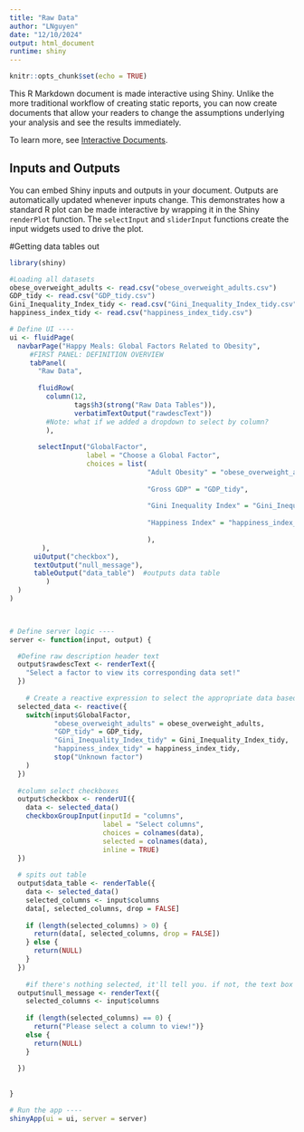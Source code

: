 ```yaml
---
title: "Raw Data"
author: "LNguyen"
date: "12/10/2024"
output: html_document
runtime: shiny
---
```


```r
knitr::opts_chunk$set(echo = TRUE)
```

This R Markdown document is made interactive using Shiny. Unlike the more traditional workflow of creating static reports, you can now create documents that allow your readers to change the assumptions underlying your analysis and see the results immediately. 

To learn more, see [Interactive Documents](http://rmarkdown.rstudio.com/authoring_shiny.html).

## Inputs and Outputs

You can embed Shiny inputs and outputs in your document. Outputs are automatically updated whenever inputs change.  This demonstrates how a standard R plot can be made interactive by wrapping it in the Shiny `renderPlot` function. The `selectInput` and `sliderInput` functions create the input widgets used to drive the plot.

#Getting data tables out

```r
library(shiny)

#Loading all datasets
obese_overweight_adults <- read.csv("obese_overweight_adults.csv")
GDP_tidy <- read.csv("GDP_tidy.csv")
Gini_Inequality_Index_tidy <- read.csv("Gini_Inequality_Index_tidy.csv")
happiness_index_tidy <- read.csv("happiness_index_tidy.csv")

# Define UI ----
ui <- fluidPage(
  navbarPage("Happy Meals: Global Factors Related to Obesity",
     #FIRST PANEL: DEFINITION OVERVIEW
     tabPanel(
       "Raw Data",
       
       fluidRow(
         column(12,
                tags$h3(strong("Raw Data Tables")),
                verbatimTextOutput("rawdescText"))
         #Note: what if we added a dropdown to select by column?
         ),
       
       selectInput("GlobalFactor",
                   label = "Choose a Global Factor",
                   choices = list(
                                  "Adult Obesity" = "obese_overweight_adults",
                                  
                                  "Gross GDP" = "GDP_tidy",
                                  
                                  "Gini Inequality Index" = "Gini_Inequality_Index_tidy",
                                  
                                  "Happiness Index" = "happiness_index_tidy"
                  
                                  ),
        ),
      uiOutput("checkbox"),
      textOutput("null_message"),
      tableOutput("data_table")  #outputs data table
         )
  )
)

      

# Define server logic ----
server <- function(input, output) {

  #Define raw description header text
  output$rawdescText <- renderText({
    "Select a factor to view its corresponding data set!"
  })
  
    # Create a reactive expression to select the appropriate data based on the input
  selected_data <- reactive({
    switch(input$GlobalFactor,
           "obese_overweight_adults" = obese_overweight_adults,
           "GDP_tidy" = GDP_tidy,
           "Gini_Inequality_Index_tidy" = Gini_Inequality_Index_tidy,
           "happiness_index_tidy" = happiness_index_tidy,
           stop("Unknown factor")
    )
  })
  
  #column select checkboxes
  output$checkbox <- renderUI({
    data <- selected_data()
    checkboxGroupInput(inputId = "columns",
                       label = "Select columns",
                       choices = colnames(data),
                       selected = colnames(data),
                       inline = TRUE) 
  })
  
  # spits out table
  output$data_table <- renderTable({
    data <- selected_data()
    selected_columns <- input$columns
    data[, selected_columns, drop = FALSE] 
    
    if (length(selected_columns) > 0) {
      return(data[, selected_columns, drop = FALSE])  
    } else {
      return(NULL)
    }
  })
  
    #if there's nothing selected, it'll tell you. if not, the text box won't
  output$null_message <- renderText({
    selected_columns <- input$columns
    
    if (length(selected_columns) == 0) {
      return("Please select a column to view!")} 
    else {
      return(NULL)
    }
    
  })
  
  
}

# Run the app ----
shinyApp(ui = ui, server = server)
             
             
```




